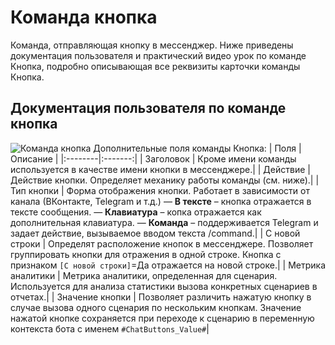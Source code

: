 
# Команда кнопка
Команда, отправляющая кнопку в мессенджер. Ниже приведены документация пользователя и практический видео урок по команде Кнопка, подробно описывающая все реквизиты карточки команды Кнопка. 
## Документация пользователя по команде кнопка
![Команда кнопка](./img/image.png)
Дополнительные поля команды Кнопка:
| Поля   | Описание |
|:--------|:-------:|
| Заголовок | Кроме имени команды используется в качестве имени кнопки в мессенджере.|
| Действие  | Действие кнопки. Определяет механику работы команды (см. ниже).|
| Тип кнопки    | Форма отображения кнопки. Работает в зависимости от канала (ВКонтакте, Telegram и т.д.)
— **В тексте** – кнопка отражается в тексте сообщения.
— **Клавиатура** – копка отражается как дополнительная клавиатура.
— **Команда** – поддерживается Telegram и задает действие, вызываемое
вводом текста /command.|
| С новой строки	| Определят расположение кнопок в мессенджере. Позволяет группировать кнопки для отражения в одной строке. Кнопка с признаком `[С новой строки]`=Да отражается на новой строке.|
| Метрика аналитики	| Метрика аналитики, определенная для сценария. Используется для анализа статистики вызова конкретных сценариев в отчетах.|
| Значение кнопки	|  Позволяет различить нажатую кнопку в случае вызова одного сценария по нескольким кнопкам. Значение нажатой кнопке сохраняется при переходе к сценарию в переменную контекста бота с именем `#ChatButtons_Value#`|
